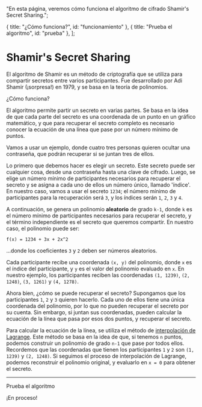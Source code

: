 
  "En esta página, veremos cómo funciona el algoritmo de cifrado Shamir's Secret Sharing.";

  { title: "¿Cómo funciona?", id: "funcionamiento" },
  { title: "Prueba el algoritmo", id: "prueba" },
];

# Shamir's Secret Sharing

El algoritmo de Shamir es un método de criptografía que se utiliza para compartir secretos entre
varios participantes. Fue desarrollado por Adi Shamir (¡sorpresa!) en 1979, y se basa en la teoría
de polinomios.

<Heading level={2} id="funcionamiento">
  ¿Cómo funciona?
</Heading>

El algoritmo permite partir un secreto en varias partes. Se basa en la idea de que cada parte del
secreto es una coordenada de un punto en un gráfico matemático, y que para recuperar el secreto
completo es necesario conocer la ecuación de una línea que pase por un número mínimo de puntos.

Vamos a usar un ejemplo, donde cuatro tres personas quieren ocultar una contraseña, que podrán
recuperar si se juntan tres de ellos.

Lo primero que debemos hacer es elegir un secreto. Este secreto puede ser cualquier cosa, desde
una contraseña hasta una clave de cifrado. Luego, se elige un número mínimo de participantes
necesarios para recuperar el secreto y se asigna a cada uno de ellos un número único, llamado
'índice'. En nuestro caso, vamos a usar el secreto `1234`; el número mínimo de participantes
para la recuperación será `3`, y los índices serán `1`, `2`, `3` y `4`.

<SssExampleImages index={0} />

A continuación, se genera un polinomio **aleatorio** de grado `k-1`, donde `k` es el número
mínimo de participantes necesarios para recuperar el secreto, y el término independiente es
el secreto que queremos compartir. En nuestro caso, el polinomio puede ser:

`f(x) = 1234 + 3x + 2x^2`

...donde los coeficientes `3` y `2` deben ser números aleatorios.

Cada participante recibe una coordenada `(x, y)` del polinomio, donde `x` es el índice del
participante, y `y` es el valor del polinomio evaluado en `x`. En nuestro ejemplo, los participantes
reciben las coordenadas `(1, 1239)`, `(2, 1248)`, `(3, 1261)` y `(4, 1278)`.

<SssExampleImages index={1} />

Ahora bien, ¿cómo se puede recuperar el secreto? Supongamos que los participantes `1`, `2` y `3` 
quieren hacerlo. Cada uno de ellos tiene una única coordenada del polinomio, por lo que no pueden
recuperar el secreto por su cuenta. Sin embargo, si juntan sus coordenadas, pueden calcular la ecuación
de la línea que pasa por esos dos puntos, y recuperar el secreto.

Para calcular la ecuación de la línea, se utiliza el método de [interpolación de Lagrange](https://es.wikipedia.org/wiki/Interpolaci%C3%B3n_polin%C3%B3mica_de_Lagrange). Este
método se basa en la idea de que, si tenemos `n` puntos, podemos construir un polinomio de grado
`n-1` que pase por todos ellos. Recordemos que las coordenadas que tienen los participantes `1` y
`2` son `(1, 1239)` y `(2, 1248)`. Si seguimos el proceso de interpolación de Lagrange, podemos
reconstruir el polinomio original, y evaluarlo en `x = 0` para obtener el secreto.

---

<Heading level={2} id="prueba">
  Prueba el algoritmo
</Heading>

¡En proceso!